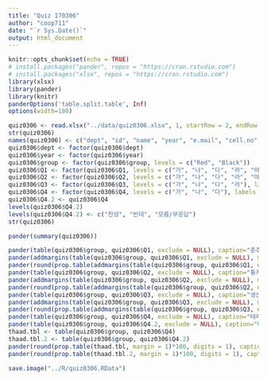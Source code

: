 ```yaml
---
title: "Quiz 170306"
author: "coop711"
date: "`r Sys.Date()`"
output: html_document
---
```


```r
knitr::opts_chunk$set(echo = TRUE)
# install.packages("pander", repos = "https://cran.rstudio.com")
# install.packages("xlsx", repos = "https://cran.rstudio.com")
library(xlsx)
library(pander)
library(knitr)
panderOptions('table.split.table', Inf)
options(width=180)
```

```r
quiz0306 <- read.xlsx("../data/quiz0306.xlsx", 1, startRow = 2, endRow = 164, colIndex = c(3:7, 9:15), colClasses=c(rep("character", 11)), stringsAsFactors=FALSE)
str(quiz0306)
names(quiz0306) <- c("dept", "id", "name", "year", "e.mail", "cell.no", "Q1", "Q2", "Q3", "Q4", "group")
quiz0306$dept <- factor(quiz0306$dept)
quiz0306$year <- factor(quiz0306$year)
quiz0306$group <- factor(quiz0306$group, levels = c("Red", "Black"))
quiz0306$Q1 <- factor(quiz0306$Q1, levels = c("가", "나", "다", "라", "마"), labels = c("공자", "맹자", "관자", "노자", "장자"))
quiz0306$Q2 <- factor(quiz0306$Q2, levels = c("가", "나", "다", "라", "마"), labels = c("절대 중요 않음", "거의 중요 않음", "보통", "상당히 중요", "절대 중요"))
quiz0306$Q3 <- factor(quiz0306$Q3, levels = c("가", "나", "다", "라"), labels = c("2012", "2016", "2020", "2030"))
quiz0306$Q4 <- factor(quiz0306$Q4, levels = c("가", "나", "다"), labels = c("찬성 입장", "반대 입장", "모름/무응답"))
quiz0306$Q4.2 <- quiz0306$Q4
levels(quiz0306$Q4.2)
levels(quiz0306$Q4.2) <- c("찬성", "반대", "모름/무응답")
str(quiz0306)
```

```r
pander(summary(quiz0306))
```

```r
pander(table(quiz0306$group, quiz0306$Q1, exclude = NULL), caption="춘추시대 국가통계관리")
pander(addmargins(table(quiz0306$group, quiz0306$Q1, exclude = NULL), margin=1), caption="춘추시대 국가통계관리")
pander(round(prop.table(addmargins(table(quiz0306$group, quiz0306$Q1, exclude = NULL), margin=1), margin=1)[4,]*100, digits=1), caption="춘추시대 국가통계관리")
pander(table(quiz0306$group, quiz0306$Q2, exclude = NULL), caption="통계의 역할")
pander(addmargins(table(quiz0306$group, quiz0306$Q2, exclude = NULL), margin=1), caption="통계의 역할")
pander(round(prop.table(addmargins(table(quiz0306$group, quiz0306$Q2, exclude = NULL), margin=1), margin=1)[4,]*100, digits=1), caption="통계의 역할")
pander(table(quiz0306$group, quiz0306$Q3, exclude = NULL), caption="생산가능인구 감소")
pander(addmargins(table(quiz0306$group, quiz0306$Q3, exclude = NULL), margin=1), caption="생산가능인구 감소")
pander(round(prop.table(addmargins(table(quiz0306$group, quiz0306$Q3, exclude = NULL), margin=1), margin=1)[4,]*100, digits=1), caption="생산가능인구 감소")
pander(table(quiz0306$group, quiz0306$Q4, exclude = NULL), caption="테러방지법")
pander(table(quiz0306$group, quiz0306$Q4.2, exclude = NULL), caption="테러방지법")
thaad.tbl <- table(quiz0306$group, quiz0306$Q4)
thaad.tbl.2 <- table(quiz0306$group, quiz0306$Q4.2)
pander(round(prop.table(thaad.tbl, margin = 1)*100, digits = 1), caption="테러방지법(단위, %)")
pander(round(prop.table(thaad.tbl.2, margin = 1)*100, digits = 1), caption = "테러방지법(단위, %)")
```

```r
save.image("../R/quiz0306.RData")
```